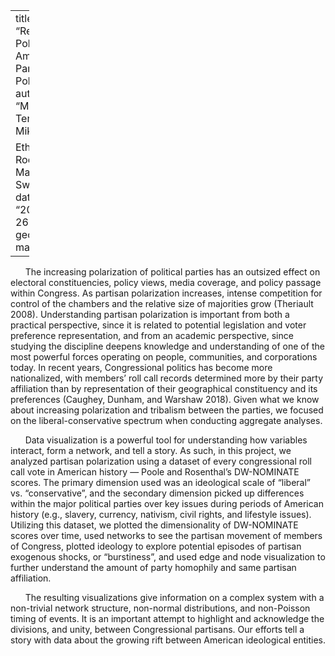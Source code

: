 ﻿---
title: "Repulsive Politics: American Partisan Polarization"
author: "Marguerita Ten Houten, Mike Moss, \\

Ethan Rooney, Mary Terese Sweitzer"
date: "2019-02-26"
geometry: margin=4cm
---
\pagenumbering{gobble}

&nbsp;&nbsp;&nbsp;&nbsp;&nbsp;&nbsp;The increasing polarization of political parties has an outsized effect on electoral constituencies, policy views, media coverage, and policy passage within Congress. As partisan polarization increases, intense competition for control of the chambers and the relative size of majorities grow (Theriault 2008). Understanding partisan polarization is important from both a practical perspective, since it is related to potential legislation and voter preference representation, and from an academic perspective, since studying the discipline deepens knowledge and understanding of one of the most powerful forces operating on people, communities, and corporations today. In recent years, Congressional politics has become more nationalized, with members’ roll call records determined more by their party affiliation than by representation of their geographical constituency and its preferences (Caughey, Dunham, and Warshaw 2018). Given what we know about increasing polarization and tribalism between the parties, we focused on the liberal-conservative spectrum when conducting aggregate analyses. 

&nbsp;&nbsp;&nbsp;&nbsp;&nbsp;&nbsp;Data visualization is a powerful tool for understanding how variables interact, form a network, and tell a story.  As such, in this project, we analyzed partisan polarization using a dataset of every congressional roll call vote in American history — Poole and Rosenthal’s DW-NOMINATE scores. The primary dimension used was an ideological scale of “liberal” vs. “conservative”, and the secondary dimension picked up differences within the major political parties over key issues during periods of American history (e.g., slavery, currency, nativism, civil rights, and lifestyle issues). Utilizing this dataset, we plotted the dimensionality of DW-NOMINATE scores over time, used networks to see the partisan movement of members of Congress, plotted ideology to explore potential episodes of partisan exogenous shocks, or “burstiness”, and used edge and node visualization to further understand the amount of party homophily and same partisan affiliation. 

&nbsp;&nbsp;&nbsp;&nbsp;&nbsp;&nbsp;The resulting visualizations give information on a complex system with a non-trivial network structure, non-normal distributions, and non-Poisson timing of events. It is an important attempt to highlight and acknowledge the divisions, and unity, between Congressional partisans. Our efforts tell a story with data about the growing rift between American ideological entities.

